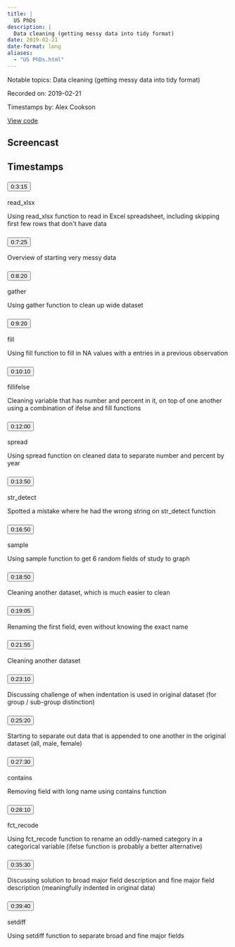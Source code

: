 ```yaml
---
title: |
  US PhDs
description: |
  Data cleaning (getting messy data into tidy format)
date: 2019-02-21
date-format: long
aliases:
  - "US PhDs.html"
---
```


Notable topics: Data cleaning (getting messy data into tidy format)

Recorded on: 2019-02-21

Timestamps by: Alex Cookson

[View code](https://github.com/dgrtwo/data-screencasts/blob/master/us_phds.Rmd)

## Screencast

<div id="yt-player" data-video-id="KzRP40PzopY"></div>

## Timestamps

```{=html}
<div id="topics">
  <div class="topic">
    <h3 id="ts-195">
      <button class="btn btn-link btn-timestamp" onClick="playerSkipToTimestamp(195, this)">0:3:15</button>
    </h3>
    <div class="topic_badges"><div><span class="badge-functions badge bg-info">read_xlsx</span></div><div></div></div>
    <div class="topic_description">
      <p>Using read_xlsx function to read in Excel spreadsheet, including skipping first few rows that don't have data</p>

    </div>
  </div>
  <div class="topic">
    <h3 id="ts-445">
      <button class="btn btn-link btn-timestamp" onClick="playerSkipToTimestamp(445, this)">0:7:25</button>
    </h3>
    <div class="topic_badges"><div></div><div></div></div>
    <div class="topic_description">
      <p>Overview of starting very messy data</p>

    </div>
  </div>
  <div class="topic">
    <h3 id="ts-500">
      <button class="btn btn-link btn-timestamp" onClick="playerSkipToTimestamp(500, this)">0:8:20</button>
    </h3>
    <div class="topic_badges"><div><span class="badge-functions badge bg-info">gather</span></div><div></div></div>
    <div class="topic_description">
      <p>Using gather function to clean up wide dataset</p>

    </div>
  </div>
  <div class="topic">
    <h3 id="ts-560">
      <button class="btn btn-link btn-timestamp" onClick="playerSkipToTimestamp(560, this)">0:9:20</button>
    </h3>
    <div class="topic_badges"><div><span class="badge-functions badge bg-info">fill</span></div><div></div></div>
    <div class="topic_description">
      <p>Using fill function to fill in NA values with a entries in a previous observation</p>

    </div>
  </div>
  <div class="topic">
    <h3 id="ts-610">
      <button class="btn btn-link btn-timestamp" onClick="playerSkipToTimestamp(610, this)">0:10:10</button>
    </h3>
    <div class="topic_badges"><div><span class="badge-functions badge bg-info">fill</span><span class="badge-functions badge bg-info">ifelse</span></div><div></div></div>
    <div class="topic_description">
      <p>Cleaning variable that has number and percent in it, on top of one another using a combination of ifelse and fill functions</p>

    </div>
  </div>
  <div class="topic">
    <h3 id="ts-720">
      <button class="btn btn-link btn-timestamp" onClick="playerSkipToTimestamp(720, this)">0:12:00</button>
    </h3>
    <div class="topic_badges"><div><span class="badge-functions badge bg-info">spread</span></div><div></div></div>
    <div class="topic_description">
      <p>Using spread function on cleaned data to separate number and percent by year</p>

    </div>
  </div>
  <div class="topic">
    <h3 id="ts-830">
      <button class="btn btn-link btn-timestamp" onClick="playerSkipToTimestamp(830, this)">0:13:50</button>
    </h3>
    <div class="topic_badges"><div><span class="badge-functions badge bg-info">str_detect</span></div><div></div></div>
    <div class="topic_description">
      <p>Spotted a mistake where he had the wrong string on str_detect function</p>

    </div>
  </div>
  <div class="topic">
    <h3 id="ts-1010">
      <button class="btn btn-link btn-timestamp" onClick="playerSkipToTimestamp(1010, this)">0:16:50</button>
    </h3>
    <div class="topic_badges"><div><span class="badge-functions badge bg-info">sample</span></div><div></div></div>
    <div class="topic_description">
      <p>Using sample function to get 6 random fields of study to graph</p>

    </div>
  </div>
  <div class="topic">
    <h3 id="ts-1130">
      <button class="btn btn-link btn-timestamp" onClick="playerSkipToTimestamp(1130, this)">0:18:50</button>
    </h3>
    <div class="topic_badges"><div></div><div></div></div>
    <div class="topic_description">
      <p>Cleaning another dataset, which is much easier to clean</p>

    </div>
  </div>
  <div class="topic">
    <h3 id="ts-1145">
      <button class="btn btn-link btn-timestamp" onClick="playerSkipToTimestamp(1145, this)">0:19:05</button>
    </h3>
    <div class="topic_badges"><div></div><div></div></div>
    <div class="topic_description">
      <p>Renaming the first field, even without knowing the exact name</p>

    </div>
  </div>
  <div class="topic">
    <h3 id="ts-1315">
      <button class="btn btn-link btn-timestamp" onClick="playerSkipToTimestamp(1315, this)">0:21:55</button>
    </h3>
    <div class="topic_badges"><div></div><div></div></div>
    <div class="topic_description">
      <p>Cleaning another dataset</p>

    </div>
  </div>
  <div class="topic">
    <h3 id="ts-1390">
      <button class="btn btn-link btn-timestamp" onClick="playerSkipToTimestamp(1390, this)">0:23:10</button>
    </h3>
    <div class="topic_badges"><div></div><div></div></div>
    <div class="topic_description">
      <p>Discussing challenge of when indentation is used in original dataset (for group / sub-group distinction)</p>

    </div>
  </div>
  <div class="topic">
    <h3 id="ts-1520">
      <button class="btn btn-link btn-timestamp" onClick="playerSkipToTimestamp(1520, this)">0:25:20</button>
    </h3>
    <div class="topic_badges"><div></div><div></div></div>
    <div class="topic_description">
      <p>Starting to separate out data that is appended to one another in the original dataset (all, male, female)</p>

    </div>
  </div>
  <div class="topic">
    <h3 id="ts-1650">
      <button class="btn btn-link btn-timestamp" onClick="playerSkipToTimestamp(1650, this)">0:27:30</button>
    </h3>
    <div class="topic_badges"><div><span class="badge-functions badge bg-info">contains</span></div><div></div></div>
    <div class="topic_description">
      <p>Removing field with long name using contains function</p>

    </div>
  </div>
  <div class="topic">
    <h3 id="ts-1690">
      <button class="btn btn-link btn-timestamp" onClick="playerSkipToTimestamp(1690, this)">0:28:10</button>
    </h3>
    <div class="topic_badges"><div><span class="badge-functions badge bg-info">fct_recode</span></div><div></div></div>
    <div class="topic_description">
      <p>Using fct_recode function to rename an oddly-named category in a categorical variable (ifelse function is probably a better alternative)</p>

    </div>
  </div>
  <div class="topic">
    <h3 id="ts-2130">
      <button class="btn btn-link btn-timestamp" onClick="playerSkipToTimestamp(2130, this)">0:35:30</button>
    </h3>
    <div class="topic_badges"><div></div><div></div></div>
    <div class="topic_description">
      <p>Discussing solution to broad major field description and fine major field description (meaningfully indented in original data)</p>

    </div>
  </div>
  <div class="topic">
    <h3 id="ts-2380">
      <button class="btn btn-link btn-timestamp" onClick="playerSkipToTimestamp(2380, this)">0:39:40</button>
    </h3>
    <div class="topic_badges"><div><span class="badge-functions badge bg-info">setdiff</span></div><div></div></div>
    <div class="topic_description">
      <p>Using setdiff function to separate broad and fine major fields</p>

    </div>
  </div>
</div>
```
     
<script>
// 2. This code loads the IFrame Player API code asynchronously.
var tag = document.createElement("script");

tag.src = "https://www.youtube.com/iframe_api";
var firstScriptTag = document.getElementsByTagName("script")[0];
firstScriptTag.parentNode.insertBefore(tag, firstScriptTag);

// 3. This function creates an <iframe> (and YouTube player)
//    after the API code downloads.
var videoId = document.getElementById("yt-player").dataset.videoId;
var player;
function onYouTubeIframeAPIReady() {
  player = new YT.Player("yt-player", {
    height: "486",
    width: "864",
    videoId: videoId,
    playerVars: {
      "playsinline": 1
    },
    events: {
      onStateChange: function(event) {
        if (event.data == YT.PlayerState.PLAYING) {
          followTimestamps()
        }
      }
    }
  });
}

function playerSkipToTimestamp(seconds, tsElement) {
  player.seekTo(seconds, true)
  tsElement.scrollIntoView()
  document.getElementById("screencast").scrollIntoView()
}

const timestamps = Array.from(document.querySelectorAll('.topic h3[id^="ts-"]'))
  .map(el => el.id.replace('ts-', ''))

function followTimestamps() {
  if (player.getPlayerState() !== 1) {
    return
  }
  const currentTime = `${Math.floor(player.getCurrentTime())}`
  if (timestamps.includes(currentTime)) {
    const el = document.getElementById(`ts-${currentTime}`)
    if (el) {
      el.scrollIntoView()
      document.getElementById("screencast").scrollIntoView()
    }
  }
  setTimeout(followTimestamps, 1000)
}
</script>
